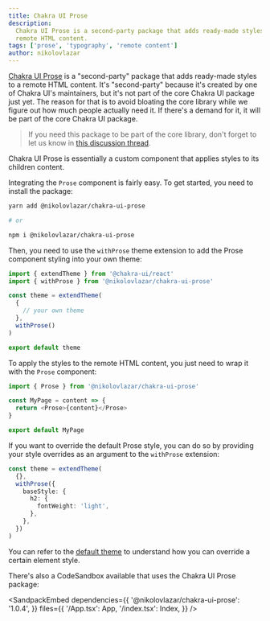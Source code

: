 ```yaml
---
title: Chakra UI Prose
description:
  Chakra UI Prose is a second-party package that adds ready-made styles to
  remote HTML content.
tags: ['prose', 'typography', 'remote content']
author: nikolovlazar
---
```


[Chakra UI Prose](https://github.com/nikolovlazar/chakra-ui-prose) is a
"second-party" package that adds ready-made styles to a remote HTML content.
It's "second-party" because it's created by one of Chakra UI's maintainers, but
it's not part of the core Chakra UI package just yet. The reason for that is to
avoid bloating the core library while we figure out how much people actually
need it. If there's a demand for it, it will be part of the core Chakra UI
package.

> If you need this package to be part of the core library, don't forget to let
> us know in
> [this discussion thread](https://github.com/chakra-ui/chakra-ui-docs/discussions/469).

Chakra UI Prose is essentially a custom component that applies styles to its
children content.

Integrating the `Prose` component is fairly easy. To get started, you need to
install the package:

```bash
yarn add @nikolovlazar/chakra-ui-prose

# or

npm i @nikolovlazar/chakra-ui-prose
```

Then, you need to use the `withProse` theme extension to add the Prose component
styling into your own theme:

```typescript ln={2,8}
import { extendTheme } from '@chakra-ui/react'
import { withProse } from '@nikolovlazar/chakra-ui-prose'

const theme = extendTheme(
  {
    // your own theme
  },
  withProse()
)

export default theme
```

To apply the styles to the remote HTML content, you just need to wrap it with
the `Prose` component:

```typescript
import { Prose } from '@nikolovlazar/chakra-ui-prose'

const MyPage = content => {
  return <Prose>{content}</Prose>
}

export default MyPage
```

If you want to override the default Prose style, you can do so by providing your
style overrides as an argument to the `withProse` extension:

```typescript
const theme = extendTheme(
  {},
  withProse({
    baseStyle: {
      h2: {
        fontWeight: 'light',
      },
    },
  })
)
```

You can refer to the
[default theme](https://github.com/nikolovlazar/chakra-ui-prose/blob/main/packages/chakra-ui-prose/src/theme.ts#L17)
to understand how you can override a certain element style.

There's also a CodeSandbox available that uses the Chakra UI Prose package:


<SandpackEmbed
  dependencies={{
    '@nikolovlazar/chakra-ui-prose': '1.0.4',
  }}
  files={{
    '/App.tsx': App,
    '/index.tsx': Index,
  }}
/>
